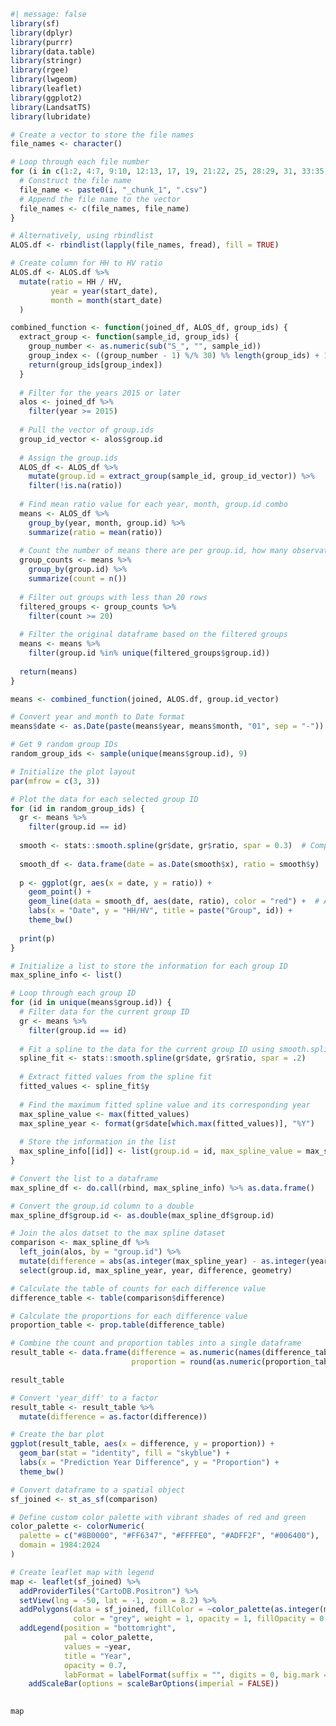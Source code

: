 ```{r}
#| message: false
library(sf)
library(dplyr)
library(purrr)
library(data.table)
library(stringr)
library(rgee)
library(lwgeom)
library(leaflet)
library(ggplot2)
library(LandsatTS)
library(lubridate)
```

```{r}
# Create a vector to store the file names
file_names <- character()

# Loop through each file number
for (i in c(1:2, 4:7, 9:10, 12:13, 17, 19, 21:22, 25, 28:29, 31, 33:35, 37:39, 41:44, 46:48, 50:52, 54:56, 58:60, 62:64, 67:68, 71:72, 74:76, 78:80, 83:84, 86:88, 90:93, 96:97, 99:100, 102:105, 107:108, 111)) {
  # Construct the file name
  file_name <- paste0(i, "_chunk_1", ".csv")
  # Append the file name to the vector
  file_names <- c(file_names, file_name)
}

# Alternatively, using rbindlist
ALOS.df <- rbindlist(lapply(file_names, fread), fill = TRUE)
```

```{r}
# Create column for HH to HV ratio
ALOS.df <- ALOS.df %>% 
  mutate(ratio = HH / HV,
         year = year(start_date),
         month = month(start_date)
  )
```

```{r}
combined_function <- function(joined_df, ALOS_df, group_ids) {
  extract_group <- function(sample_id, group_ids) {
    group_number <- as.numeric(sub("S_", "", sample_id))
    group_index <- ((group_number - 1) %/% 30) %% length(group_ids) + 1
    return(group_ids[group_index])
  }
  
  # Filter for the years 2015 or later
  alos <- joined_df %>% 
    filter(year >= 2015)
  
  # Pull the vector of group.ids
  group_id_vector <- alos$group.id
  
  # Assign the group.ids
  ALOS_df <- ALOS_df %>%
    mutate(group.id = extract_group(sample_id, group_id_vector)) %>% 
    filter(!is.na(ratio))
  
  # Find mean ratio value for each year, month, group.id combo
  means <- ALOS_df %>%
    group_by(year, month, group.id) %>%
    summarize(ratio = mean(ratio))
  
  # Count the number of means there are per group.id, how many observations per plantation
  group_counts <- means %>%
    group_by(group.id) %>%
    summarize(count = n())
  
  # Filter out groups with less than 20 rows
  filtered_groups <- group_counts %>%
    filter(count >= 20)
  
  # Filter the original dataframe based on the filtered groups
  means <- means %>%
    filter(group.id %in% unique(filtered_groups$group.id))
  
  return(means)
}

means <- combined_function(joined, ALOS.df, group.id_vector)
```

```{r}
# Convert year and month to Date format
means$date <- as.Date(paste(means$year, means$month, "01", sep = "-"))

# Get 9 random group IDs
random_group_ids <- sample(unique(means$group.id), 9)

# Initialize the plot layout
par(mfrow = c(3, 3))

# Plot the data for each selected group ID
for (id in random_group_ids) {
  gr <- means %>% 
    filter(group.id == id)
  
  smooth <- stats::smooth.spline(gr$date, gr$ratio, spar = 0.3)  # Compute smooth spline
  
  smooth_df <- data.frame(date = as.Date(smooth$x), ratio = smooth$y)  # Convert date to Date object
  
  p <- ggplot(gr, aes(x = date, y = ratio)) +
    geom_point() +
    geom_line(data = smooth_df, aes(date, ratio), color = "red") +  # Add smooth spline to plot
    labs(x = "Date", y = "HH/HV", title = paste("Group", id)) +
    theme_bw()
  
  print(p)
}
```

```{r}
# Initialize a list to store the information for each group ID
max_spline_info <- list()

# Loop through each group ID
for (id in unique(means$group.id)) {
  # Filter data for the current group ID
  gr <- means %>% 
    filter(group.id == id)
  
  # Fit a spline to the data for the current group ID using smooth.spline
  spline_fit <- stats::smooth.spline(gr$date, gr$ratio, spar = .2)
  
  # Extract fitted values from the spline fit
  fitted_values <- spline_fit$y
  
  # Find the maximum fitted spline value and its corresponding year
  max_spline_value <- max(fitted_values)
  max_spline_year <- format(gr$date[which.max(fitted_values)], "%Y")
  
  # Store the information in the list
  max_spline_info[[id]] <- list(group.id = id, max_spline_value = max_spline_value, max_spline_year = max_spline_year)
}

# Convert the list to a dataframe
max_spline_df <- do.call(rbind, max_spline_info) %>% as.data.frame()

# Convert the group.id column to a double
max_spline_df$group.id <- as.double(max_spline_df$group.id)

# Join the alos datset to the max spline dataset
comparison <- max_spline_df %>% 
  left_join(alos, by = "group.id") %>% 
  mutate(difference = abs(as.integer(max_spline_year) - as.integer(year))) %>% 
  select(group.id, max_spline_year, year, difference, geometry)

# Calculate the table of counts for each difference value
difference_table <- table(comparison$difference)

# Calculate the proportions for each difference value
proportion_table <- prop.table(difference_table)

# Combine the count and proportion tables into a single dataframe
result_table <- data.frame(difference = as.numeric(names(difference_table)),
                           proportion = round(as.numeric(proportion_table), 4))

result_table

# Convert 'year_diff' to a factor
result_table <- result_table %>% 
  mutate(difference = as.factor(difference))

# Create the bar plot
ggplot(result_table, aes(x = difference, y = proportion)) +
  geom_bar(stat = "identity", fill = "skyblue") +
  labs(x = "Prediction Year Difference", y = "Proportion") +
  theme_bw()
```

```{r}
# Convert dataframe to a spatial object
sf_joined <- st_as_sf(comparison)

# Define custom color palette with vibrant shades of red and green
color_palette <- colorNumeric(
  palette = c("#8B0000", "#FF6347", "#FFFFE0", "#ADFF2F", "#006400"),
  domain = 1984:2024
)

# Create leaflet map with legend
map <- leaflet(sf_joined) %>%
  addProviderTiles("CartoDB.Positron") %>%
  setView(lng = -50, lat = -1, zoom = 8.2) %>%
  addPolygons(data = sf_joined, fillColor = ~color_palette(as.integer(max_spline_year)), 
              color = "grey", weight = 1, opacity = 1, fillOpacity = 0.7) %>%
  addLegend(position = "bottomright", 
            pal = color_palette, 
            values = ~year,
            title = "Year",
            opacity = 0.7,
            labFormat = labelFormat(suffix = "", digits = 0, big.mark = "")) %>% 
    addScaleBar(options = scaleBarOptions(imperial = FALSE))

            
map
```

